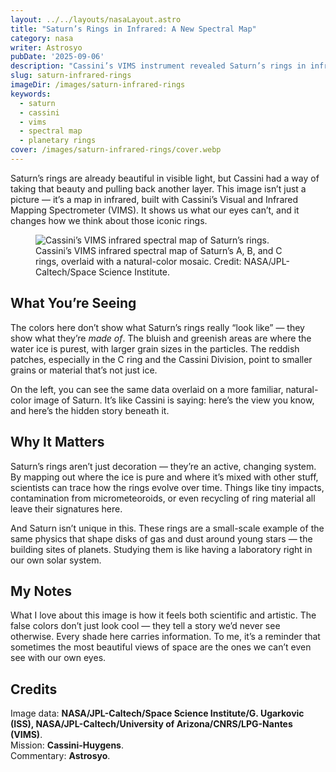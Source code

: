 ```yaml
---
layout: ../../layouts/nasaLayout.astro
title: "Saturn’s Rings in Infrared: A New Spectral Map"
category: nasa
writer: Astrosyo
pubDate: '2025-09-06'
description: "Cassini’s VIMS instrument revealed Saturn’s rings in infrared light, showing regions of pure water ice and variations in grain size across the A, B, and C rings."
slug: saturn-infrared-rings
imageDir: /images/saturn-infrared-rings
keywords:
  - saturn
  - cassini
  - vims
  - spectral map
  - planetary rings
cover: /images/saturn-infrared-rings/cover.webp
---
```


<section class="introduction-text">
  <p>
    Saturn’s rings are already beautiful in visible light, but Cassini had a way of
    taking that beauty and pulling back another layer.  
    This image isn’t just a picture — it’s a map in infrared, built with Cassini’s
    Visual and Infrared Mapping Spectrometer (VIMS). It shows us what our eyes can’t,
    and it changes how we think about those iconic rings.
  </p>
</section>

<section class="intro">
  <figure class="nasa-figure centered_flex">
    <img
      src={`${frontmatter.imageDir}/cover.webp`}
      alt="Cassini’s VIMS infrared spectral map of Saturn’s rings."
      class="nasa-image"
    />
    <figcaption>
      Cassini’s VIMS infrared spectral map of Saturn’s A, B, and C rings, overlaid with a
      natural-color mosaic. Credit: NASA/JPL-Caltech/Space Science Institute.
    </figcaption>
  </figure>
</section>

<section class="details">
  <h2>What You’re Seeing</h2>
  <p>
    The colors here don’t show what Saturn’s rings really “look like” — they show what
    they’re <em>made of</em>. The bluish and greenish areas are where the water ice is
    purest, with larger grain sizes in the particles. The reddish patches, especially in
    the C ring and the Cassini Division, point to smaller grains or material that’s not
    just ice.
  </p>
  <p>
    On the left, you can see the same data overlaid on a more familiar, natural-color
    image of Saturn. It’s like Cassini is saying: here’s the view you know, and here’s
    the hidden story beneath it.
  </p>
</section>

<section class="context">
  <h2>Why It Matters</h2>
  <p>
    Saturn’s rings aren’t just decoration — they’re an active, changing system. By
    mapping out where the ice is pure and where it’s mixed with other stuff, scientists
    can trace how the rings evolve over time. Things like tiny impacts, contamination
    from micrometeoroids, or even recycling of ring material all leave their signatures
    here.
  </p>
  <p>
    And Saturn isn’t unique in this. These rings are a small-scale example of the same
    physics that shape disks of gas and dust around young stars — the building sites of
    planets. Studying them is like having a laboratory right in our own solar system.
  </p>
</section>

<section class="notes">
  <h2>My Notes</h2>
  <p>
    What I love about this image is how it feels both scientific and artistic. The false
    colors don’t just look cool — they tell a story we’d never see otherwise. Every shade
    here carries information. To me, it’s a reminder that sometimes the most beautiful
    views of space are the ones we can’t even see with our own eyes.
  </p>
</section>

<section class="credits">
  <h2>Credits</h2>
  <p>
    Image data: <strong>NASA/JPL-Caltech/Space Science Institute/G. Ugarkovic (ISS),
    NASA/JPL-Caltech/University of Arizona/CNRS/LPG-Nantes (VIMS)</strong>.<br/>
    Mission: <strong>Cassini-Huygens</strong>.<br/>
    Commentary: <strong>Astrosyo</strong>.
  </p>
</section>